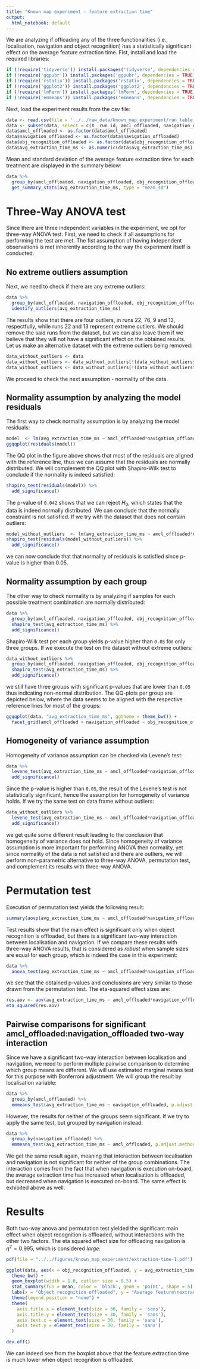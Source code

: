 ```yaml
---
title: "Known map experiment - feature extraction time"
output:
  html_notebook: default
---
```


We are analyzing if offloading any of the three functionalities (i.e., localisation, navigation and object recognition) has a statistically significant effect on the average feature extraction time. Fist, install and load the required libraries:
```r
if (!require('tidyverse')) install.packages('tidyverse', dependencies = TRUE); library('tidyverse')
if (!require('ggpubr')) install.packages('ggpubr', dependencies = TRUE); library('ggpubr')
if (!require('rstatix')) install.packages('rstatix', dependencies = TRUE); library('rstatix')
if (!require('ggplot2')) install.packages('ggplot2', dependencies = TRUE); library('ggplot2')
if (!require('lmPerm')) install.packages('lmPerm', dependencies = TRUE); library('lmPerm')
if (!require('emmeans')) install.packages('emmeans', dependencies = TRUE); library('emmeans')
```

Next, load the experiment results from the csv file:
```r
data <- read.csv(file = '../../raw_data/known_map_experiment/run_table.csv')
data <- subset(data, select = c(X__run_id, amcl_offloaded, navigation_offloaded, obj_recognition_offloaded, avg_extraction_time_ms))
data$amcl_offloaded <- as.factor(data$amcl_offloaded)
data$navigation_offloaded <- as.factor(data$navigation_offloaded)
data$obj_recognition_offloaded <- as.factor(data$obj_recognition_offloaded)
data$avg_extraction_time_ms <- as.numeric(data$avg_extraction_time_ms)
```

Mean and standard deviation of the average feature extraction time for each treatment are displayed in the summary below:
```r
data %>%
  group_by(amcl_offloaded, navigation_offloaded, obj_recognition_offloaded) %>%
  get_summary_stats(avg_extraction_time_ms, type = "mean_sd")
```

# Three-Way ANOVA test

Since there are three independent variables in the experiment, we opt for three-way ANOVA test. First, we need to check if all assumptions for performing the test are met. The fist assumption of having independent observations is met inherently according to the way the experiment itself is conducted. 

## No extreme outliers assumption

Next, we need to check if there are any extreme outliers:

```r
data %>%
  group_by(amcl_offloaded, navigation_offloaded, obj_recognition_offloaded) %>%
  identify_outliers(avg_extraction_time_ms)
```

The results show that there are four outliers, in runs 22, 76, 9 and 13, respectfully, while runs 22 and 13 represent extreme outliers. We should remove the said runs from the dataset, but we can also leave them if we believe that they will not have a significant effect on the obtained results. Let us make an alternative dataset with the extreme outliers being removed:

```r
data_without_outliers <- data
data_without_outliers <- data_without_outliers[!(data_without_outliers$X__run_id == 'run_22'),]
data_without_outliers <- data_without_outliers[!(data_without_outliers$X__run_id == 'run_13'),]
```
We proceed to check the next assumption - normality of the data. 

## Normality assumption by analyzing the model residuals

The first way to check normality assumption is by analyzing the model residuals:

```r
model  <- lm(avg_extraction_time_ms ~ amcl_offloaded*navigation_offloaded*obj_recognition_offloaded, data = data)
ggqqplot(residuals(model))
```

The QQ plot in the figure above shows that most of the residuals are aligned with the reference line, thus we can assume that the residuals are normally distributed. We will complement the QQ plot with Shapiro-Wilk test to conclude if the normality is indeed satisfied:
```r
shapiro_test(residuals(model)) %>%
  add_significance()
```
The p-value of `0.042` shows that we can reject $H_0$, which states that the data is indeed normally distributed. We can conclude that the normally constraint is not satisfied. If we try with the dataset that does not contain outliers:
```r
model_without_outliers  <- lm(avg_extraction_time_ms ~ amcl_offloaded*navigation_offloaded*obj_recognition_offloaded, data = data_without_outliers)
shapiro_test(residuals(model_without_outliers)) %>%
  add_significance()
```
we can now conclude that that normality of residuals is satisfied since p-value is higher than 0.05.

## Normality assumption by each group

The other way to check normality is by analyzing if samples for each possible treatment combination are normally distributed:

```r
data %>%
  group_by(amcl_offloaded, navigation_offloaded, obj_recognition_offloaded) %>%
  shapiro_test(avg_extraction_time_ms) %>%
  add_significance()
```

Shapiro-Wilk test per each group yields p-value higher than `0.05` for only three groups. If we execute the test on the dataset without extreme outliers:
```r
data_without_outliers %>%
  group_by(amcl_offloaded, navigation_offloaded, obj_recognition_offloaded) %>%
  shapiro_test(avg_extraction_time_ms) %>%
  add_significance()
```
we still have three groups with significant p-values that are lower than `0.05` thus indicating non-normal distribution. The QQ-plots per group are depicted below, where the data seems to be aligned with the respective reference lines for most of the groups:

```r
ggqqplot(data, "avg_extraction_time_ms", ggtheme = theme_bw()) +
  facet_grid(amcl_offloaded + navigation_offloaded ~ obj_recognition_offloaded, labeller = "label_both")
```

## Homogeneity of variance assumption

Homogeneity of variance assumption can be checked via Levene’s test:
```r
data %>% 
  levene_test(avg_extraction_time_ms ~ amcl_offloaded*navigation_offloaded*obj_recognition_offloaded) %>%
  add_significance()
```
Since the p-value is higher than `0.05`, the result of the Levene's test is not statistically significant, hence the assumption for homogeneity of variance holds. If we try the same test on data frame without outliers:
```r
data_without_outliers %>% 
  levene_test(avg_extraction_time_ms ~ amcl_offloaded*navigation_offloaded*obj_recognition_offloaded) %>%
  add_significance()
```
we get quite some different result leading to the conclusion that homogeneity of variance does not hold. Since homogeneity of variance assumption is more important for performing ANOVA then normality, yet since normality of the data is not satisfied and there are outliers, we will perform non-parametric alternative to three-way ANOVA, permutation test, and complement its results with three-way ANOVA.

# Permutation test

Execution of permutation test yields the following result:
```r
summary(aovp(avg_extraction_time_ms ~ amcl_offloaded*navigation_offloaded*obj_recognition_offloaded, data = data, perm="Prob", maxIter=500000, nCycle=100, Ca=0.001))
```
Test results show that the main effect is significant only when object recognition is offloaded, but there is a significant two-way interaction between localisation and navigation. If we compare these results with three-way ANOVA results, that is considered as _robust_ when sample sizes are equal for each group, which is indeed the case in this experiment:
```r
data %>%
  anova_test(avg_extraction_time_ms ~ amcl_offloaded*navigation_offloaded*obj_recognition_offloaded)
```
we see that the obtained p-values and conclusions are very similar to those drawn from the permutation test. The eta-squared effect sizes are:
```r
res.aov <- aov(avg_extraction_time_ms ~ amcl_offloaded*navigation_offloaded*obj_recognition_offloaded, data = data)
eta_squared(res.aov)
```

## Pairwise comparisons for significant amcl_offloaded:navigation_offloaded two-way interaction 

Since we have a significant two-way interaction between localisation and navigation, we need to perform multiple pairwise comparison to determine which group means are different. We will use estimated marginal means test for this purpose with Bonferroni adjustment. We will group the result by localisation variable:
```r
data %>% 
  group_by(amcl_offloaded) %>%
  emmeans_test(avg_extraction_time_ms ~ navigation_offloaded, p.adjust.method = "bonferroni") 
```
However, the results for neither of the groups seem significant. If we try to apply the same test, but grouped by navigation instead:
```r
data %>% 
  group_by(navigation_offloaded) %>%
  emmeans_test(avg_extraction_time_ms ~ amcl_offloaded, p.adjust.method = "bonferroni") 
```
We get the same result again, meaning that interaction between localisation and navigation is not significant for neither of the group combinations. The interaction comes from the fact that when navigation is execution on-board, the average extraction time has increased when localisation is offloaded, but decreased when navigation is executed on-board. The same effect is exhibited above as well.

# Results

Both two-way anova and permutation test yielded the significant main effect when object recognition is offloaded, without interactions with the other two factors. The eta squared effect size for offloading navigation is $\eta^2 = 0.995$, which is considered _large_:
```r
pdf(file = "../../figures/known_map_experiment/extraction-time-1.pdf")

ggplot(data, aes(x = obj_recognition_offloaded, y = avg_extraction_time_ms, fill = obj_recognition_offloaded)) +
  theme_bw() + 
  geom_boxplot(width = 1.0, outlier.size = 0.5) + 
  stat_summary(fun = mean, color = 'black', geom = 'point', shape = 5) +
  labs(x = "Object recognition offloaded", y = "Average feature\nextraction time (ms)") +
  theme(legend.position = "none") +
  theme(
    axis.title.x = element_text(size = 30, family = 'sans'),
    axis.title.y = element_text(size = 30, family = 'sans'),
    axis.text.x = element_text(size = 30, family = 'sans'),
    axis.text.y = element_text(size = 30, family = 'sans')
  )

dev.off()
```
We can indeed see from the boxplot above that the feature extraction time is much lower when object recognition is offloaded.
